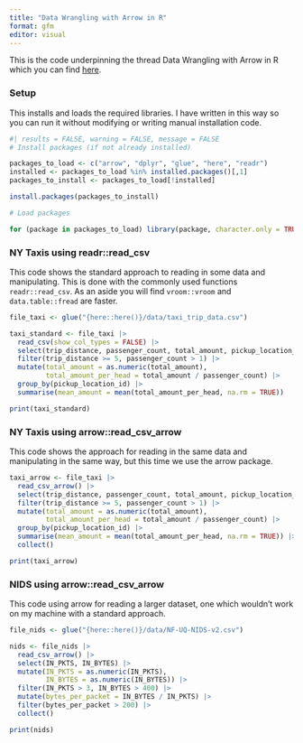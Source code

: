 ```yaml
---
title: "Data Wrangling with Arrow in R"
format: gfm
editor: visual
---
```


This is the code underpinning the thread Data Wrangling with Arrow in R which 
you can find [here]().


### Setup

This installs and loads the required libraries. I have written in this way so 
you can run it without modifying or writing manual installation code.

```r
#| results = FALSE, warning = FALSE, message = FALSE
# Install packages (if not already installed)

packages_to_load <- c("arrow", "dplyr", "glue", "here", "readr")
installed <- packages_to_load %in% installed.packages()[,1]
packages_to_install <- packages_to_load[!installed]

install.packages(packages_to_install)

# Load packages

for (package in packages_to_load) library(package, character.only = TRUE)
```

### NY Taxis using readr::read_csv

This code shows the standard approach to reading in some data and manipulating.
This is done with the commonly used functions `readr::read_csv`. As an aside you
will find `vroom::vroom` and `data.table::fread` are faster.

```r
file_taxi <- glue("{here::here()}/data/taxi_trip_data.csv")

taxi_standard <- file_taxi |> 
  read_csv(show_col_types = FALSE) |> 
  select(trip_distance, passenger_count, total_amount, pickup_location_id) |> 
  filter(trip_distance >= 5, passenger_count > 1) |> 
  mutate(total_amount = as.numeric(total_amount),
         total_amount_per_head = total_amount / passenger_count) |> 
  group_by(pickup_location_id) |> 
  summarise(mean_amount = mean(total_amount_per_head, na.rm = TRUE))

print(taxi_standard)
```

### NY Taxis using arrow::read_csv_arrow

This code shows the approach for reading in the same data and manipulating in 
the same way, but this time we use the arrow package.


```r
taxi_arrow <- file_taxi |> 
  read_csv_arrow() |> 
  select(trip_distance, passenger_count, total_amount, pickup_location_id) |> 
  filter(trip_distance >= 5, passenger_count > 1) |> 
  mutate(total_amount = as.numeric(total_amount),
         total_amount_per_head = total_amount / passenger_count) |> 
  group_by(pickup_location_id) |> 
  summarise(mean_amount = mean(total_amount_per_head, na.rm = TRUE)) |> 
  collect()

print(taxi_arrow)
```

### NIDS using arrow::read_csv_arrow

This code using arrow for reading a larger dataset, one which wouldn't work on
my machine with a standard approach.

```r
file_nids <- glue("{here::here()}/data/NF-UQ-NIDS-v2.csv")

nids <- file_nids |>
  read_csv_arrow() |>
  select(IN_PKTS, IN_BYTES) |>
  mutate(IN_PKTS = as.numeric(IN_PKTS),
         IN_BYTES = as.numeric(IN_BYTES)) |>
  filter(IN_PKTS > 3, IN_BYTES > 400) |>
  mutate(bytes_per_packet = IN_BYTES / IN_PKTS) |>
  filter(bytes_per_packet > 200) |>
  collect()

print(nids)
```
